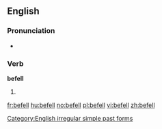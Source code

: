 ==English==

===Pronunciation===
* {{IPA|/'bɪfɛl/}}
*: {{rhymes|ɛl}}

===Verb===
'''befell'''

# {{simple past of|[[befall]]}}

[[Category:English irregular simple past forms]]

[[fr:befell]]
[[hu:befell]]
[[no:befell]]
[[pl:befell]]
[[vi:befell]]
[[zh:befell]]